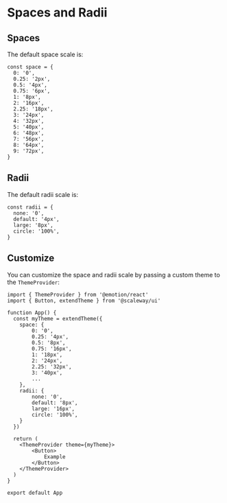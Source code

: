 
<Meta title="Customization/Spaces and Radii" />

# Spaces and Radii

## Spaces

The default space scale is:

```tsx
const space = {
  0: '0',
  0.25: '2px',
  0.5: '4px',
  0.75: '6px',
  1: '8px',
  2: '16px',
  2.25: '18px',
  3: '24px',
  4: '32px',
  5: '40px',
  6: '48px',
  7: '56px',
  8: '64px',
  9: '72px',
}
```

## Radii

The default radii scale is:

```tsx
const radii = {
  none: '0',
  default: '4px',
  large: '8px',
  circle: '100%',
}
```

## Customize

You can customize the space and radii scale by passing a custom theme to the `ThemeProvider`:

```tsx
import { ThemeProvider } from '@emotion/react'
import { Button, extendTheme } from '@scaleway/ui'

function App() {
  const myTheme = extendTheme({
    space: {
        0: '0',
        0.25: '4px',
        0.5: '8px',
        0.75: '16px',
        1: '18px',
        2: '24px',
        2.25: '32px',
        3: '40px',
        ...
    },
    radii: {
        none: '0',
        default: '8px',
        large: '16px',
        circle: '100%',
    }
  })

  return (
    <ThemeProvider theme={myTheme}>
        <Button>
            Example
        </Button>
    </ThemeProvider>
  )
}

export default App
```
